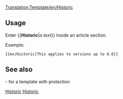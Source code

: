 <noinclude>[[Translation:Template/en/Historic]]</noinclude><noinclude></noinclude><includeonly>{{en/ambox| type  = content
| text  = <strong>Historic content</strong><br/>This page or section contains content that is no longer relevant for the current version of OpenTTD. Please keep it intact because it shows some of the history of this wiki as documentation.<br/>
{{{1|}}}
}}</includeonly><noinclude>

==Usage==
Enter <nowiki>{{</nowiki>'''Historic'''|''a text''<nowiki>}}</nowiki> inside an article section.

Example:
<pre>{{en/Historic|This applies to versions up to 0.6}}</pre>
{{en/Historic|This applies to versions up to 0.6}}
==See also==
{{en/s|Historical}}- for a template with protection

[[Category:en/templates|Historic]][[Category:en/Message boxes|Historic]]</noinclude>